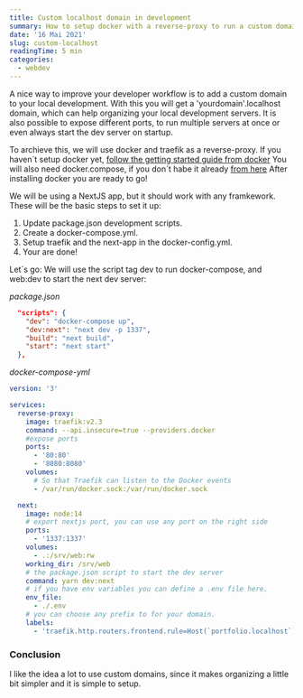 ```yaml
---
title: Custom localhost domain in development
summary: How to setup docker with a reverse-proxy to run a custom domain locally.
date: '16 Mai 2021'
slug: custom-localhost
readingTime: 5 min
categories:
  - webdev
---
```


A nice way to improve your developer workflow is to add a custom domain to your local development.
With this you will get a 'yourdomain'.localhost domain, which can help organizing your local development servers.
It is also possible to expose different ports, to run multiple servers at once or even always start the dev server on startup.

To archieve this, we will use docker and traefik as a reverse-proxy. If you haven´t setup docker yet, [follow the getting started guide from docker](https://www.docker.com/get-started)
You will also need docker.compose, if you don´t habe it already [from here](https://docs.docker.com/compose/install/)
After installing docker you are ready to go!

We will be using a NextJS app, but it should work with any framkework.
These will be the basic steps to set it up:

1. Update package.json development scripts.
2. Create a docker-compose.yml.
3. Setup traefik and the next-app in the docker-config.yml.
4. Your are done!

Let´s go:
We will use the script tag dev to run docker-compose, and web:dev to start the next dev server:

_package.json_

```json
  "scripts": {
    "dev": "docker-compose up",
    "dev:next": "next dev -p 1337",
    "build": "next build",
    "start": "next start"
  },
```

_docker-compose-yml_

```yml
version: '3'

services:
  reverse-proxy:
    image: traefik:v2.3
    command: --api.insecure=true --providers.docker
    #expose ports
    ports:
      - '80:80'
      - '8080:8080'
    volumes:
      # So that Traefik can listen to the Docker events
      - /var/run/docker.sock:/var/run/docker.sock

  next:
    image: node:14
    # export nextjs port, you can use any port on the right side
    ports:
      - '1337:1337'
    volumes:
      - .:/srv/web:rw
    working_dir: /srv/web
    # the package.json script to start the dev server
    command: yarn dev:next
    # if you have env variables you can define a .env file here.
    env_file:
      - ./.env
    # you can choose any prefix to for your domain.
    labels:
      - 'traefik.http.routers.frontend.rule=Host(`portfolio.localhost`)'
```

### Conclusion

I like the idea a lot to use custom domains, since it makes organizing a little bit simpler and it is simple to setup.
